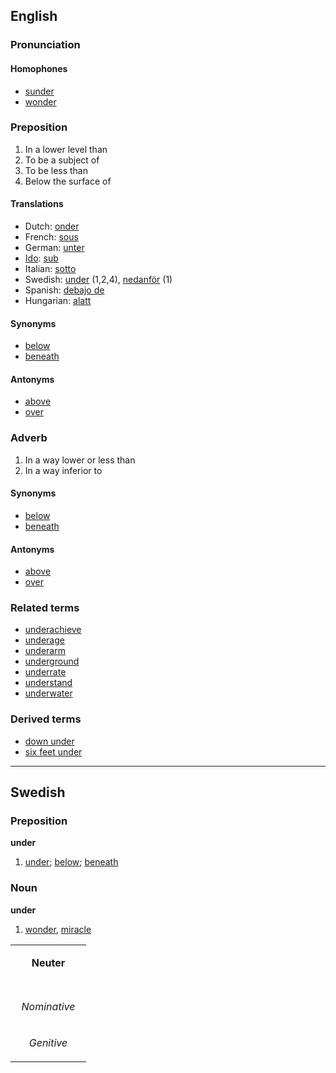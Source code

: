 ==English==
===Pronunciation===
<!-- add pronunciation here  -->

====Homophones====
*[[sunder]]
*[[wonder]]
===Preposition===
#In a lower level than
#To be a subject of
#To be less than
#Below the surface of

====Translations====<!-- contents accurate for this form? -->
* Dutch: [[onder]]
* French: [[sous]]
* German: [[unter]]
* [[Ido]]: [[sub]]
* Italian: [[sotto]]
* Swedish: [[under]] (1,2,4), [[nedanför]] (1)
* Spanish: [[debajo de]]
* Hungarian: [[alatt]]

====Synonyms====
*[[below]]
*[[beneath]]

====Antonyms====
*[[above]]
*[[over]]

===Adverb===
#In a way lower or less than
#In a way inferior to

====Synonyms====
*[[below]]
*[[beneath]]

====Antonyms====
*[[above]]
*[[over]]

===Related terms===
*[[underachieve]]
*[[underage]]
*[[underarm]]
*[[underground]]
*[[underrate]]
*[[understand]]<!-- is it related? -->
*[[underwater]]

===Derived terms===
*[[down under]]
*[[six feet under]]

----
==Swedish==
===Preposition===
'''under'''

#[[under#English|under]]; [[below]]; [[beneath]]

===Noun===
'''under'''
#[[wonder]], [[miracle]]

{| border=1 cellspacing=0
| bgcolor="#FFFFF0" colspan=5 align=center | '''Neuter'''
|-
|- bgcolor="#FFFFF0" align=center
! rowspan=2 | 
| colspan=2 width=105| Singular 
| colspan=2 | Plural
|- bgcolor="#FFFFF0" align=center
| width=105 | ''Indefinite'' 
| width=105 | ''Definite'' 
| width=105 |  ''Indefinite'' 
|  width=105 | ''Definite''
|- align=center
| width=105 bgcolor="#FFFFF0" | ''Nominative'' 
| [[under]]
| [[undret]]
| [[under]]
| [[undren]]
|- align=center
| width=105 bgcolor="#FFFFF0" | ''Genitive'' 
| [[unders]]
| [[undrets]]
| [[unders]]
| [[undrens]]
|}
